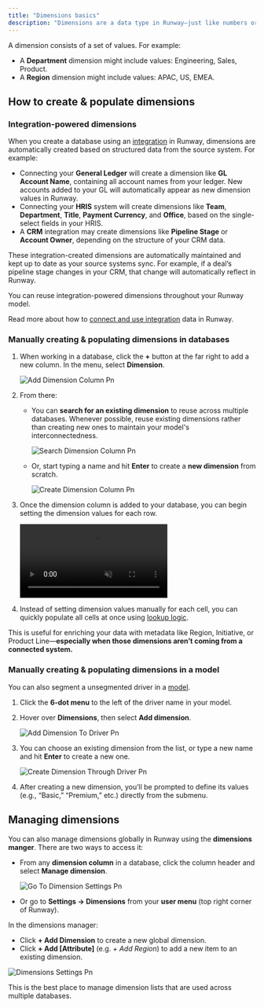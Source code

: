 ```yaml
---
title: "Dimensions basics"
description: "Dimensions are a data type in Runway—just like numbers or dates. You use dimensions to categorize data."
---
```


A dimension consists of a set of values. For example:

- A **Department** dimension might include values: Engineering, Sales, Product.
- A **Region** dimension might include values: APAC, US, EMEA.

## How to create & populate dimensions

### Integration-powered dimensions

When you create a database using an [integration](https://docs.runway.com/integrations/intro-to-integrations) in Runway, dimensions are automatically created based on structured data from the source system. For example:

- Connecting your **General Ledger** will create a dimension like **GL Account Name**, containing all account names from your ledger. New accounts added to your GL will automatically appear as new dimension values in Runway.
- Connecting your **HRIS** system will create dimensions like **Team**, **Department**, **Title**, **Payment Currency**, and **Office**, based on the single-select fields in your HRIS.
- A **CRM** integration may create dimensions like **Pipeline Stage** or **Account Owner**, depending on the structure of your CRM data.

These integration-created dimensions are automatically maintained and kept up to date as your source systems sync. For example, if a deal’s pipeline stage changes in your CRM, that change will automatically reflect in Runway.

You can reuse integration-powered dimensions throughout your Runway model.

Read more about how to [connect and use integration](https://docs.runway.com/integrations/intro-to-integrations) data in Runway.

### Manually creating & populating dimensions in databases

1. When working in a database, click the **\+** button at the far right to add a new column. In the menu, select **Dimension**.

   ![Add Dimension Column Pn](/images/dimensions/add-dimension-column.png)
2. From there:
   - You can **search for an existing dimension** to reuse across multiple databases. Whenever possible, reuse existing dimensions rather than creating new ones to maintain your model's interconnectedness.

     ![Search Dimension Column Pn](/images/dimensions/search-dimension-column.png)
   - Or, start typing a name and hit **Enter** to create a **new dimension** from scratch.

     ![Create Dimension Column Pn](/images/dimensions/create-dimension-column.png)
3. Once the dimension column is added to your database, you can begin setting the dimension values for each row.

   <video muted autoplay="true" loop controls playsinline="true" class="doc-video" src="https://documentation.runwaydev.com/videos/fill-dimension-values-in-db.mp4" />
4. Instead of setting dimension values manually for each cell, you can quickly populate all cells at once using [lookup logic](https://docs.runway.com/guides/modeling/lookups).

This is useful for enriching your data with metadata like Region, Initiative, or Product Line—**especially when those dimensions aren’t coming from a connected system.**

### Manually creating & populating dimensions in a model

You can also segment a unsegmented driver in a [model](https://docs.runway.com/concepts/models/models-basics).

1. Click the **6-dot menu** to the left of the driver name in your model.
2. Hover over **Dimensions**, then select **Add dimension**.

   ![Add Dimension To Driver Pn](/images/dimensions/add-dimension-to-driver.png)
3. You can choose an existing dimension from the list, or type a new name and hit **Enter** to create a new one.

   ![Create Dimension Through Driver Pn](/images/dimensions/create-dimension-through-driver.png)
4. After creating a new dimension, you’ll be prompted to define its values (e.g., “Basic,” “Premium,” etc.) directly from the submenu.

## Managing dimensions

You can also manage dimensions globally in Runway using the **dimensions manger**. There are two ways to access it:

- From any **dimension column** in a database, click the column header and select **Manage dimension**.

  ![Go To Dimension Settings Pn](/images/dimensions/go-to-dimension-settings.png)
- Or go to **Settings → Dimensions** from your **user menu** (top right corner of Runway).

In the dimensions manager:

- Click **\+ Add Dimension** to create a new global dimension.
- Click **\+ Add [Attribute]** (e.g. _\+ Add Region_) to add a new item to an existing dimension.

![Dimensions Settings Pn](/images/dimensions/dimensions-settings.png)

This is the best place to manage dimension lists that are used across multiple databases.